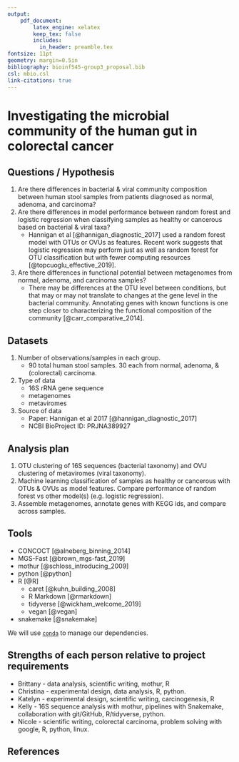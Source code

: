 ```yaml
---
output:
    pdf_document:
        latex_engine: xelatex
        keep_tex: false
        includes:
          in_header: preamble.tex
fontsize: 11pt
geometry: margin=0.5in
bibliography: bioinf545-group3_proposal.bib
csl: mbio.csl
link-citations: true
---
```

<!-- Guidelines: (from Steve's lecture 11 slides)
- due March 17
- 1-2 pages max (Steve said he'd prefer closer to 1 page)
- Questions to address:
    1. state the question / hypothesis
    2. describe datasets to use:
        - number of obs/samples per group
        - type of data
        - source of data
    3. outline analysis plan (not set in stone)
    4. list tools plan to use
    5. list strengths of each person relative to project requirements
-->
# Investigating the microbial community of the human gut in colorectal cancer

## Questions / Hypothesis

1. Are there differences in bacterial & viral community composition between human stool samples from patients diagnosed as normal, adenoma, and carcinoma?
1. Are there differences in model performance between random forest and logistic regression when classifying samples as healthy or cancerous based on bacterial & viral taxa?
    - Hannigan et al [@hannigan_diagnostic_2017] used a random forest model with OTUs or OVUs as features. Recent work suggests that logistic regression may perform just as well as random forest for OTU classification but with fewer computing resources [@topcuoglu_effective_2019].
1. Are there differences in functional potential between metagenomes from normal, adenoma, and carcinoma samples?
    - There may be differences at the OTU level between conditions, but that may or may not translate to changes at the gene level in the bacterial community. Annotating genes with known functions is one step closer to characterizing the functional composition of the community [@carr_comparative_2014].

## Datasets

1. Number of observations/samples in each group. 
    - 90 total human stool samples. 30 each from normal, adenoma, & (colorectal) carcinoma. 
1. Type of data
    - 16S rRNA gene sequence
    - metagenomes
    - metaviromes
1. Source of data
    - Paper: Hannigan et al 2017 [@hannigan_diagnostic_2017]
    - NCBI BioProject ID: PRJNA389927

## Analysis plan 

1. OTU clustering of 16S sequences (bacterial taxonomy) and OVU clustering of metaviromes (viral taxonomy).
1. Machine learning classification of samples as healthy or cancerous with OTUs & OVUs as model features. Compare performance of random forest vs other model(s) (e.g. logistic regression).
1. Assemble metagenomes, annotate genes with KEGG ids, and compare across samples.

## Tools

- CONCOCT [@alneberg_binning_2014]
- MGS-Fast [@brown_mgs-fast_2019]
- mothur [@schloss_introducing_2009]
- python [@python]
- R [@R]
    - caret [@kuhn_building_2008]
    - R Markdown [@rmarkdown]
    - tidyverse [@wickham_welcome_2019]
    - vegan [@vegan]
- snakemake [@snakemake]

We will use [`conda`](https://docs.conda.io/en/latest/) to manage our dependencies.

## Strengths of each person relative to project requirements 

- Brittany - data analysis, scientific writing, mothur, R
- Christina - experimental design, data analysis, R, python.
- Katelyn - experimental design, scientific writing, carcinogenesis, R
- Kelly - 16S sequence analysis with mothur, pipelines with Snakemake, collaboration with git/GitHub, R/tidyverse, python.
- Nicole - scientific writing, colorectal carcinoma, problem solving with google, R, python, linux.

## References
